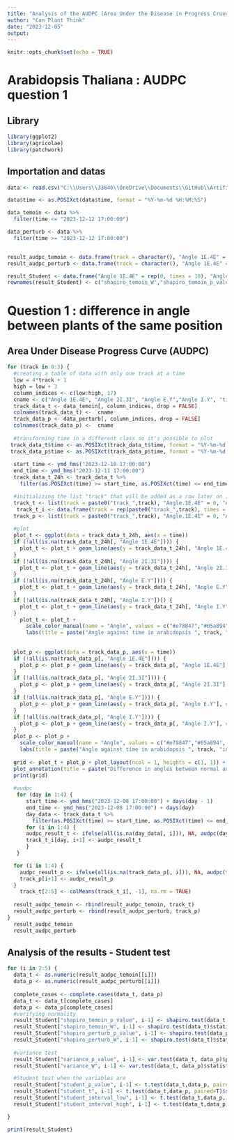 ```yaml
---
title: "Analysis of the AUDPC (Area Under the Disease in Progress Cruve) "
author: "Can Plant Think"
date: "2023-12-05"
output:
---
```


```r
knitr::opts_chunk$set(echo = TRUE)
```

# Arabidopsis Thaliana : AUDPC question 1

## Library

```r
library(ggplot2)
library(agricolae)
library(patchwork)
```

## Importation and datas

```r
data <- read.csv("C:\\Users\\33646\\OneDrive\\Documents\\GitHub\\Artificial intelligence\\Can_Plants_Think-\\Arabidopsis\\ATS2P1_angles.csv", header = T, sep= ",")

data$time <- as.POSIXct(data$time, format = "%Y-%m-%d %H:%M:%S")

data_temoin <- data %>%
  filter(time <= "2023-12-12 17:00:00")

data_perturb <- data %>%
  filter(time >= "2023-12-12 17:00:00")


result_audpc_temoin <- data.frame(track = character(), "Angle 1E.4E" = numeric(), "Angle 2I.3I" = numeric(), "Angle E.Y" = numeric(), "Angle I.Y" = numeric(), stringsAsFactors = FALSE)
result_audpc_perturb <- data.frame(track = character(), "Angle 1E.4E" = numeric(), "Angle 2I.3I" = numeric(), "Angle E.Y" = numeric(), "Angle I.Y" = numeric(), stringsAsFactors = FALSE)

result_Student <- data.frame("Angle 1E.4E" = rep(0, times = 10), "Angle 2I.3I" = rep(0, times = 10), "Angle E.Y" = rep(0, times = 10), "Angle I.Y" = rep(0, times = 10), stringsAsFactors = FALSE)
rownames(result_Student) <- c("shapiro_temoin_W","shapiro_temoin_p_value", "shapiro_perturb_W","shapiro_perturb_p_value", "variance_W", "variance_p_value", "student_t", "student_p_value", "student_interval_low", "student_interval_high")

```

# Question 1 : difference in angle between plants of the same position

## Area Under Disease Progress Curve (AUDPC)

```r

for (track in 0:3) {
  #creating a table of data with only one track at a time
  low = 4*track + 1
  high = low + 3
  column_indices <- c(low:high, 17)
  cname <- c("Angle 1E.4E", "Angle 2I.3I", "Angle E.Y","Angle I.Y", "time")
  track_data_t <- data_temoin[, column_indices, drop = FALSE]
  colnames(track_data_t) <-  cname
  track_data_p <- data_perturb[, column_indices, drop = FALSE]
  colnames(track_data_p) <-  cname
  
  #transforming time in a different class so it's possible to plot
 track_data_t$time <- as.POSIXct(track_data_t$time, format = "%Y-%m-%d %H:%M:%S")
 track_data_p$time <- as.POSIXct(track_data_p$time, format = "%Y-%m-%d %H:%M:%S")
  
  start_time <- ymd_hms("2023-12-10 17:00:00")
  end_time <- ymd_hms("2023-12-11 17:00:00")
  track_data_t_24h <- track_data_t %>%
    filter(as.POSIXct(time) >= start_time, as.POSIXct(time) <= end_time)

  #initializing the list "track" that will be added as a row later on in the result_aupdc_temoin
  track_t <- list(track = paste0("track_",track), "Angle.1E.4E" = 0, "Angle.2I.3I" = 0, "Angle.E.Y" = 0, "Angle.I.Y" = 0)
   track_t_i <- data.frame(track = rep(paste0("track_",track), times = 4), "Angle.L1.Y" = rep(0, times = 4), "Angle.L2.Y" = rep(0, times = 4), "Angle.L3.Y" = rep(0, times = 4), "Angle.IN3.Y" = rep(0, times = 4))
  track_p <- list(track = paste0("track_",track), "Angle.1E.4E" = 0, "Angle.2I.3I" = 0, "Angle.E.Y" = 0, "Angle.I.Y" = 0)
  
  #plot
  plot_t <- ggplot(data = track_data_t_24h, aes(x = time))
  if (!all(is.na(track_data_t_24h[, "Angle 1E.4E"]))) {
    plot_t <- plot_t + geom_line(aes(y = track_data_t_24h[, "Angle 1E.4E"], color = "Angle 1E.4E"), size = 1) 
  }
  if (!all(is.na(track_data_t_24h[, "Angle 2I.3I"]))) {
    plot_t <- plot_t + geom_line(aes(y = track_data_t_24h[, "Angle 2I.3I"], color = "Angle 2I.3I"), size = 1)
  }
  if (!all(is.na(track_data_t_24h[, "Angle E.Y"]))) {
    plot_t <- plot_t + geom_line(aes(y = track_data_t_24h[, "Angle E.Y"], color = "Angle E.Y"), size = 1)
  }
  if (!all(is.na(track_data_t_24h[, "Angle I.Y"]))) {
    plot_t <- plot_t + geom_line(aes(y = track_data_t_24h[, "Angle I.Y"], color = "Angle I.Y"), size = 1)
  }
    plot_t <- plot_t + 
      scale_color_manual(name = "Angle", values = c("#e78847","#05a894", "#dda0dd", "#2a52be")) + 
      labs(title = paste("Angle against time in arabidopsis ", track, "in normal conditions"), x = "Time", y ="Angle")
  
      
  plot_p <- ggplot(data = track_data_p, aes(x = time))
  if (!all(is.na(track_data_p[, "Angle 1E.4E"]))) {
    plot_p <- plot_p + geom_line(aes(y = track_data_p[, "Angle 1E.4E"], color = "Angle 1E.4E"), size = 1) 
  }
  if (!all(is.na(track_data_p[, "Angle 2I.3I"]))) {
    plot_p <- plot_p + geom_line(aes(y = track_data_p[, "Angle 2I.3I"], color = "Angle 2I.3I"), size = 1)
  }
  if (!all(is.na(track_data_p[, "Angle E.Y"]))) {
    plot_p <- plot_p + geom_line(aes(y = track_data_p[, "Angle E.Y"], color = "Angle E.Y"), size = 1)
  }
  if (!all(is.na(track_data_p[, "Angle I.Y"]))) {
    plot_p <- plot_p + geom_line(aes(y = track_data_p[, "Angle I.Y"], color = "Angle I.Y"), size = 1)
  }
  plot_p <- plot_p + 
    scale_color_manual(name = "Angle", values = c("#e78847","#05a894", "#dda0dd", "#2a52be")) + 
    labs(title = paste("Angle against time in arabidopsis ", track, "in changed conditions"), x = "Time", y = "Angle")
  
  grid <- plot_t + plot_p + plot_layout(ncol = 1, heights = c(1, 1)) +
  plot_annotation(title = paste("Difference in angles between normal and changed conditions in arabidopsis ",track))
  print(grid)
  
  #audpc
   for (day in 1:4) {
      start_time <- ymd_hms("2023-12-08 17:00:00") + days(day - 1)
      end_time <- ymd_hms("2023-12-08 17:00:00") + days(day)
      day_data <- track_data_t %>%
        filter(as.POSIXct(time) >= start_time, as.POSIXct(time) <= end_time)
      for (i in 1:4) {
      audpc_result_t <- ifelse(all(is.na(day_data[, i])), NA, audpc(day_data[, i], day_data$time, type = "absolute"))
      track_t_i[day, i+1] <- audpc_result_t
      }
   }

  for (i in 1:4) {
    audpc_result_p <- ifelse(all(is.na(track_data_p[, i])), NA, audpc(track_data_p[, i], track_data_p$time, type = "absolute"))
    track_p[i+1] <- audpc_result_p
  }
    track_t[2:5] <- colMeans(track_t_i[, -1], na.rm = TRUE)
  
  result_audpc_temoin <- rbind(result_audpc_temoin, track_t)
  result_audpc_perturb <- rbind(result_audpc_perturb, track_p)
}
  result_audpc_temoin
  result_audpc_perturb
```

## Analysis of the results - Student test

```r
for (i in 2:5) {
  data_t <- as.numeric(result_audpc_temoin[[i]])
  data_p <- as.numeric(result_audpc_perturb[[i]])
  
  complete_cases <- complete.cases(data_t, data_p)
  data_t <- data_t[complete_cases]
  data_p <- data_p[complete_cases]
  #verifying normality
  result_Student["shapiro_temoin_p_value", i-1] <- shapiro.test(data_t)$p.value 
  result_Student["shapiro_temoin_W", i-1] <- shapiro.test(data_t)$statistic
  result_Student["shapiro_perturb_p_value", i-1] <- shapiro.test(data_p) 
  result_Student["shapiro_perturb_W", i-1] <- shapiro.test(data_t)$statistic
  
  #variance test
  result_Student["variance_p_value", i-1] <- var.test(data_t, data_p)$p.value
  result_Student["variance_W", i-1] <- var.test(data_t, data_p)$statistic

  #Student test when the variables are 
  result_Student["student_p_value", i-1] <- t.test(data_t,data_p, paired=T)$p.value
  result_Student["student_t", i-1] <- t.test(data_t,data_p, paired=T)$statistic
  result_Student["student_interval_low", i-1] <- t.test(data_t,data_p, paired=T)$conf.int[1]
  result_Student["student_interval_high", i-1] <- t.test(data_t,data_p, paired=T)$conf.int[2]

}

print(result_Student)



```

